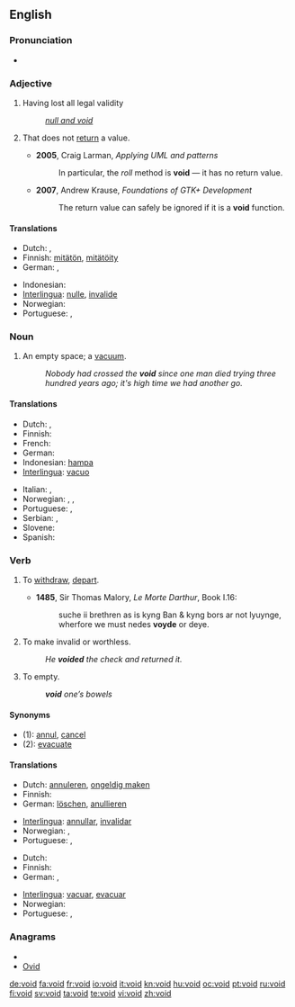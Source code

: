 ==English==
{{wikipedia}}

===Pronunciation===
* {{audio|en-us-void.ogg|Audio (US)}}
*: {{rhymes|ɔɪd}}

===Adjective===
{{en-adj|-}}

# Having lost all legal validity
#: ''[[null and void]]''
# {{computing|programming|of a [[function]] or [[method]]}} That does not [[return]] a value.
#* '''2005''', Craig Larman, ''Applying UML and patterns''
#*: In particular, the ''roll'' method is '''void''' — it has no return value.
#* '''2007''', Andrew Krause, ''Foundations of GTK+ Development''
#*: The return value can safely be ignored if it is a '''void''' function.

====Translations====
{{trans-top|Having lost all legal validity}}
* Dutch: {{t-|nl|ongeldig}}, {{t+|nl|nietig}}
* Finnish: [[mitätön]], [[mitätöity]]
* German: {{t-|de|ungültig}}, {{t+|de|nichtig}}
{{trans-mid}}
* Indonesian: {{t|id|batal|xs=Indonesian}}
* [[Interlingua]]: [[nulle]], [[invalide]]
* Norwegian: {{t-|no|ugyldig}}
* Portuguese: {{t+|pt|nulo|m}}, {{t+|pt|inválido|m}}
{{trans-bottom}}

===Noun===
{{en-noun}}

# An empty space; a [[vacuum]].
#: ''Nobody had crossed the '''void''' since one man died trying three hundred years ago; it's high time we had another go.''

====Translations====
{{trans-top|An empty space; a vacuum}}
* Dutch: {{t+|nl|vacuüm}}, {{t-|nl|leegte}}
* Finnish: {{t+|fi|tyhjiö}}
* French: {{t+|fr|vide|m}}
* German: {{t-|de|Leere|f}}
* Indonesian: [[hampa]]
* [[Interlingua]]: [[vacuo]]
{{trans-mid}}
* Italian: {{t-|it|vacuo|m}},  {{t+|it|vuoto|m}}
* Norwegian: {{t+|no|intet|n}}, {{t-|no|tomhet|m}}, {{t+|no|vakuum|n}}
* Portuguese: {{t+|pt|vazio|m}}, {{t+|pt|vácuo|m}}
* Serbian: {{t-|sr|praznina|f}},  {{t|sr|празнина|f|sc=Cyrl}}
* Slovene: {{t-|sl|praznina|f}}
* Spanish: {{t+|es|vacío|m}}
{{trans-bottom}}

===Verb===
{{en-verb}}

# {{intransitive|obsolete}} To [[withdraw]], [[depart]].
#*'''1485''', Sir Thomas Malory, ''Le Morte Darthur'', Book I.16:
#*:suche ii brethren as is kyng Ban & kyng bors ar not lyuynge, wherfore we must nedes '''voyde''' or deye.
# {{transitive}} To make invalid or worthless.
#: ''He '''voided''' the check and returned it.''
# {{transitive}} {{medicine}} To empty.
#: '''''void''' one’s bowels''

====Synonyms====
* (1): [[annul]], [[cancel]]
* (2): [[evacuate]]

====Translations====
{{trans-top|to make invalid or worthless}}
* Dutch: [[annuleren]], [[ongeldig maken]]
* Finnish: {{t+|fi|mitätöidä}}
* German: [[löschen]], [[anullieren]]
{{trans-mid}}
* [[Interlingua]]: [[annullar]], [[invalidar]]
* Norwegian: {{t-|no|annulere}}, {{t-|no|gjøre ugyldig}}
* Portuguese: {{t+|pt|anular}}, {{t+|pt|invalidar}}
{{trans-bottom}}

{{trans-top|(medicine) to empty}}
* Dutch: {{t-|nl|legen}}
* Finnish: {{t-|fi|tyhjentää}}
* German: {{t+|de|entleeren}}, {{t+|de|leeren}}
{{trans-mid}}
* [[Interlingua]]: [[vacuar]], [[evacuar]]
* Norwegian: {{t-|no|tømme}}
* Portuguese: {{t+|pt|esvaziar}}, {{t+|pt|evacuar}}
{{trans-bottom}}

===Anagrams===
* {{alphagram|diov}}
* [[Ovid#English|Ovid]]

[[de:void]]
[[fa:void]]
[[fr:void]]
[[io:void]]
[[it:void]]
[[kn:void]]
[[hu:void]]
[[oc:void]]
[[pt:void]]
[[ru:void]]
[[fi:void]]
[[sv:void]]
[[ta:void]]
[[te:void]]
[[vi:void]]
[[zh:void]]